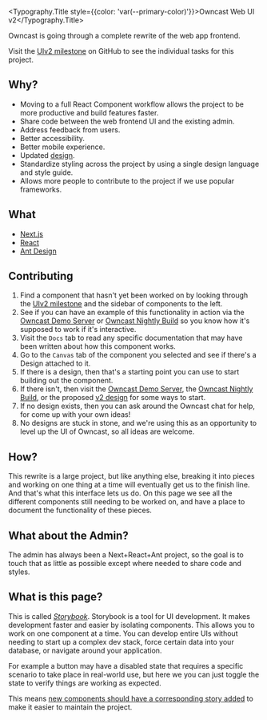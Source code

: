 
<Meta title="Owncast/Readme" />

<Typography.Title style={{color: 'var(--primary-color)'}}>Owncast Web UI v2</Typography.Title>

Owncast is going through a complete rewrite of the web app frontend.

Visit the [UIv2 milestone](https://github.com/owncast/owncast/milestone/18) on GitHub to see the individual tasks for this project.

## Why?

- Moving to a full React Component workflow allows the project to be more productive and build features faster.
- Share code between the web frontend UI and the existing admin.
- Address feedback from users.
- Better accessibility.
- Better mobile experience.
- Updated [design](https://www.figma.com/file/B6ICOn1J3dyYeoZM5kPM2A/Owncast---Review?node-id=528%3A18).
- Standardize styling across the project by using a single design language and style guide.
- Allows more people to contribute to the project if we use popular frameworks.

## What

- [Next.js](https://nextjs.org/)
- [React](https://reactjs.org/)
- [Ant Design](https://ant.design/)


## Contributing

1. Find a component that hasn't yet been worked on by looking through the [UIv2 milestone](https://github.com/owncast/owncast/milestone/18)
and the sidebar of components to the left.
1. See if you can have an example of this functionality in action via the [Owncast Demo Server](https://watch.owncast.online) or [Owncast Nightly Build](https://nightly.owncast.online) so you know how it's supposed to work if it's interactive.
1. Visit the `Docs` tab to read any specific documentation that may have been written about how this component works.
1. Go to the `Canvas` tab of the component you selected and see if there's a Design attached to it.
1. If there is a design, then that's a starting point you can use to start building out the component.
1. If there isn't, then visit the [Owncast Demo Server](https://watch.owncast.online), the [Owncast Nightly Build](https://nightly.owncast.online), or the proposed [v2 design](https://www.figma.com/file/B6ICOn1J3dyYeoZM5kPM2A/Owncast---Review?node-id=0%3A1) for some ways to start.
1. If no design exists, then you can ask around the Owncast chat for help, for come up with your own ideas!
1. No designs are stuck in stone, and we're using this as an opportunity to level up the UI of Owncast, so all ideas are welcome.



## How?

This rewrite is a large project, but like anything else, breaking it into pieces and working on one thing at a time will eventually get us to the finish line.
And that's what this interface lets us do. On this page we see all the different components still needing to be worked on, and have a place to document the functionality of these pieces.

## What about the Admin?

The admin has always been a Next+React+Ant project, so the goal is to touch that as little as possible except where needed to share code and styles.

## What is this page?

This is called [_Storybook_](https://storybook.js.org/docs/react/get-started/introduction).
Storybook is a tool for UI development. It makes development faster and easier by isolating components.
This allows you to work on one component at a time. You can develop entire UIs without needing to start
up a complex dev stack, force certain data into your database, or navigate around your application.

For example a button may have a disabled state that requires a specific scenario to take place in real-world use,
but here we you can just toggle the state to verify things are working as expected.

This means [new components should have a corresponding story added](https://storybook.js.org/docs/react/get-started/whats-a-story) to make it easier to maintain the project.
